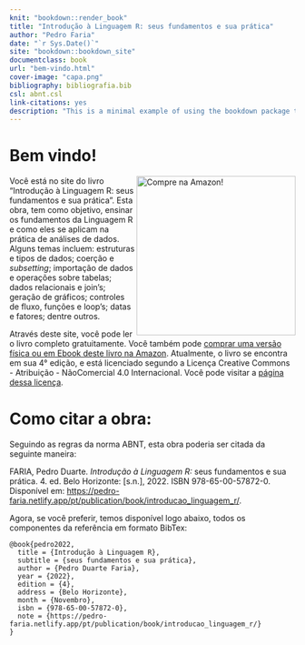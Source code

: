 ```yaml
--- 
knit: "bookdown::render_book"
title: "Introdução à Linguagem R: seus fundamentos e sua prática"
author: "Pedro Faria"
date: "`r Sys.Date()`"
site: "bookdown::bookdown_site"
documentclass: book
url: "bem-vindo.html"
cover-image: "capa.png"
bibliography: bibliografia.bib
csl: abnt.csl
link-citations: yes
description: "This is a minimal example of using the bookdown package to write a book. The output format for this example is bookdown::gitbook."
---
```


# Bem vindo! {-}

<a href="https://amz.run/5UiM/"><img src="capa.png" width="280" height="auto" align="right" class="cover" alt="Compre na Amazon!" /></a> Você está no site do livro "Introdução à Linguagem R: seus fundamentos e sua prática". Esta obra, tem como objetivo, ensinar os fundamentos da Linguagem R e como eles se aplicam na prática de análises de dados. Alguns temas incluem: estruturas e tipos de dados; coerção e *subsetting*; importação de dados e operações sobre tabelas; dados relacionais e join’s; geração de gráficos; controles de fluxo, funções e loop’s; datas e fatores; dentre outros.

Através deste site, você pode ler o livro completo gratuitamente. Você também pode [comprar uma versão física ou em Ebook deste livro na Amazon](https://amz.run/5UiM). Atualmente, o livro se encontra em sua 4° edição, e está licenciado segundo a Licença Creative Commons - Atribuição - NãoComercial 4.0 Internacional. Você pode visitar a [página dessa licença](http://creativecommons.org/licenses/by-nc/4.0/).



# Como citar a obra: {-}

Seguindo as regras da norma ABNT, esta obra poderia ser citada da seguinte maneira:

FARIA, Pedro Duarte. *Introdução à Linguagem R:* seus fundamentos e sua prática. 4. ed.
Belo Horizonte: [s.n.], 2022. ISBN 978-65-00-57872-0. Disponível em: 
<https://pedro-faria.netlify.app/pt/publication/book/introducao_linguagem_r/>.

Agora, se você preferir, temos disponível logo abaixo, todos os componentes da referência em formato BibTex:

```
@book{pedro2022,
  title = {Introdução à Linguagem R},
  subtitle = {seus fundamentos e sua prática},
  author = {Pedro Duarte Faria},
  year = {2022},
  edition = {4},
  address = {Belo Horizonte},
  month = {Novembro},
  isbn = {978-65-00-57872-0},
  note = {https://pedro-faria.netlify.app/pt/publication/book/introducao_linguagem_r/}
}
``` 


